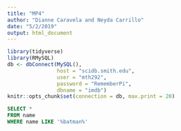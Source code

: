 ```yaml
---
title: "MP4"
author: "Dianne Caravela and Neyda Carrillo"
date: "5/2/2019"
output: html_document
---
```


```r
library(tidyverse)
library(RMySQL)
db <- dbConnect(MySQL(), 
                host = "scidb.smith.edu", 
                user = "mth292", 
                password = "RememberPi", 
                dbname = "imdb")
knitr::opts_chunk$set(connection = db, max.print = 20)
```

```sql
SELECT *
FROM name
WHERE name LIKE '%batman%'
```

